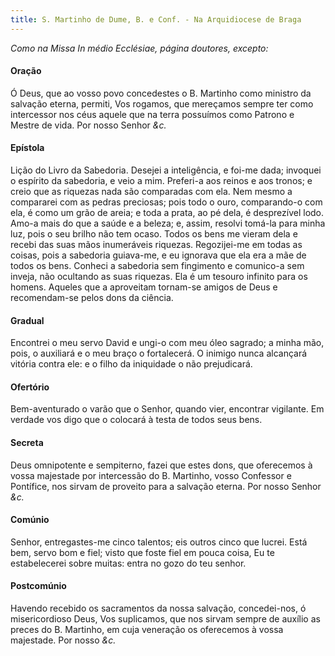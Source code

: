 ```yaml
---
title: S. Martinho de Dume, B. e Conf. - Na Arquidiocese de Braga
---
```


<em>Como na Missa In médio Ecclésiae, página doutores, excepto:</em>

#### Oração

<div class="container-fluid">
  <div class="row">
    <span class="text-justify"></span>
<span class="text-justify">
      Ó Deus, que ao vosso povo concedestes o B. Martinho como ministro da
      salvação eterna, permiti, Vos rogamos, que mereçamos sempre ter como
      intercessor nos céus aquele que na terra possuímos como Patrono e Mestre
      de vida. Por nosso Senhor <em>&c.</em>
    </span>
</div>

#### Epístola

<div class="container-fluid">
  <div class="row">
    <span class="text-justify"></span>
<span class="text-justify">Lição do Livro da Sabedoria.</span>
<span class="text-justify"></span>
<span class="text-justify">
      Desejei a inteligência, e foi-me dada; invoquei o espírito da sabedoria, e
      veio a mim. Preferi-a aos reinos e aos tronos; e creio que as riquezas
      nada são comparadas com ela. Nem mesmo a compararei com as pedras
      preciosas; pois todo o ouro, comparando-o com ela, é como um grão de
      areia; e toda a prata, ao pé dela, é desprezível lodo. Amo-a mais do que a
      saúde e a beleza; e, assim, resolvi tomá-la para minha luz, pois o seu
      brilho não tem ocaso. Todos os bens me vieram dela e recebi das suas mãos
      inumeráveis riquezas. Regozijei-me em todas as coisas, pois a sabedoria
      guiava-me, e eu ignorava que ela era a mãe de todos os bens. Conheci a
      sabedoria sem fingimento e comunico-a sem inveja, não ocultando as suas
      riquezas. Ela é um tesouro infinito para os homens. Aqueles que a
      aproveitam tornam-se amigos de Deus e recomendam-se pelos dons da ciência.
    </span>
</div>

#### Gradual

<div class="container-fluid">
  <div class="row">
    <span class="text-justify"></span>
<span class="text-justify">
      Encontrei o meu servo David e ungi-o com meu óleo sagrado; a minha mão,
      pois, o auxiliará e o meu braço o fortalecerá. O inimigo nunca alcançará
      vitória contra ele: e o filho da iniquidade o não prejudicará.
    </span>
<span class="text-justify"></span>
<span class="text-justify"></span>
</div>

#### Ofertório

<div class="container-fluid">
  <div class="row">
    <span class="text-justify"></span>
<span class="text-justify">
      Bem-aventurado o varão que o Senhor, quando vier, encontrar vigilante. Em
      verdade vos digo que o colocará à testa de todos seus bens.
    </span>
</div>

#### Secreta

<div class="container-fluid">
  <div class="row">
    <span class="text-justify"></span>
<span class="text-justify">
      Deus omnipotente e sempiterno, fazei que estes dons, que oferecemos à
      vossa majestade por intercessão do B. Martinho, vosso Confessor e
      Pontífice, nos sirvam de proveito para a salvação eterna. Por nosso Senhor
      <em>&c.</em>
    </span>
</div>

#### Comúnio

<div class="container-fluid">
  <div class="row">
    <span class="text-justify"></span>
<span class="text-justify">
      Senhor, entregastes-me cinco talentos; eis outros cinco que lucrei. Está
      bem, servo bom e fiel; visto que foste fiel em pouca coisa, Eu te
      estabelecerei sobre muitas: entra no gozo do teu senhor.
    </span>
</div>

#### Postcomúnio

<div class="container-fluid">
  <div class="row">
    <span class="text-justify"></span>
<span class="text-justify">
      Havendo recebido os sacramentos da nossa salvação, concedei-nos, ó
      misericordioso Deus, Vos suplicamos, que nos sirvam sempre de auxílio as
      preces do B. Martinho, em cuja veneração os oferecemos à vossa majestade.
      Por nosso <em>&c.</em>
    </span>
</div>
